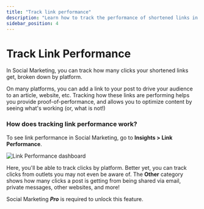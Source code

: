 ```yaml
---
title: "Track link performance"
description: "Learn how to track the performance of shortened links in Social Marketing"
sidebar_position: 4
---
```

# Track Link Performance 

In Social Marketing, you can track how many clicks your shortened links get, broken down by platform.

On many platforms, you can add a link to your post to drive your audience to an article, website, etc. Tracking how these links are performing helps you provide proof-of-performance, and allows you to optimize content by seeing what's working (or, what is not!)

### How does tracking link performance work?

To see link performance in Social Marketing, go to **Insights > Link Performance**.

![Link Performance dashboard](./img/link-performance.png)

Here, you'll be able to track clicks by platform. Better yet, you can track clicks from outlets you may not even be aware of. The **Other** category shows how many clicks a post is getting from being shared via email, private messages, other websites, and more!

Social Marketing **_Pro_** is required to unlock this feature.
